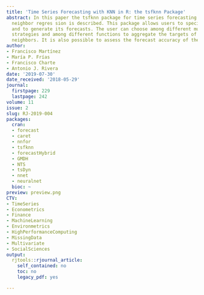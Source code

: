 ```yaml
---
title: 'Time Series Forecasting with KNN in R: the tsfknn Package'
abstract: In this paper the tsfknn package for time series forecasting using k-nearest
  neighbor regres sion is described. This package allows users to specify a KNN model
  and to generate its forecasts. The user can choose among different multi-step ahead
  strategies and among different functions to aggregate the targets of the nearest
  neighbors. It is also possible to assess the forecast accuracy of the KNN model.
author:
- Francisco Martínez
- María P. Frías
- Francisco Charte
- Antonio J. Rivera
date: '2019-07-30'
date_received: '2018-05-29'
journal:
  firstpage: 229
  lastpage: 242
volume: 11
issue: 2
slug: RJ-2019-004
packages:
  cran:
  - forecast
  - caret
  - nnfor
  - tsfknn
  - forecastHybrid
  - GMDH
  - NTS
  - tsDyn
  - nnet
  - neuralnet
  bioc: ~
preview: preview.png
CTV:
- TimeSeries
- Econometrics
- Finance
- MachineLearning
- Environmetrics
- HighPerformanceComputing
- MissingData
- Multivariate
- SocialSciences
output:
  rjtools::rjournal_article:
    self_contained: no
    toc: no
    legacy_pdf: yes

---
```

